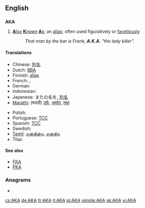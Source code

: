 {{also|A.K.A.|aka|åka|a/k/a}}
==English==

==={{initialism}}===
'''AKA'''

# [[also|'''A'''lso]] [[known|'''K'''nown]] [[as|'''A'''s]]; an [[alias]]; often used figuratively or [[facetious]]ly
#: ''That man by the bar is Frank, '''A.K.A.''' "the lady killer".''

====Translations====
{{trans-top|Also Known As; an alias}}
<!--Add ABBREVIATIONS here where these exist, rather than full forms-->
* Chinese: [[別名]]
* Dutch: [[BBA]] <!--[[beter bekend als]], [[alias]] -->
* Finnish: [[alias]] <!-- no corresponding abbreviation -->
* French: {{t|fr|alias}}, {{t|fr|autrement dit}}
* German: {{t+|de|alias}}
* Indonesian: {{t|id|juga dikenal sebagai|xs=Indonesian}}
* Japanese: またの名を, [[別名]]
* [[Marathi]]: (मराठी) [[उर्फ]], [[अर्थात]], [[तथा]]
{{trans-mid}}
* Polish: {{t|pl|także znany jako|m}}
* Portuguese: [[TCC]] <!-- [[Também Conhecido Como]], [[alias]] -->
* Spanish: [[TCC]] <!-- [[también conocido como]], [[alias]] -->
* Swedish: {{t|sv|ÄKS}} <!-- {{t|sv|även känd som}}, {{t|sv|alias}} -->
* [[Tamil]]: [[என்கின்ற]], [[என்கிற]]
* Thai: {{t|th|หรือที่รู้จักในชื่อ}}
{{trans-bottom}}

====See also====
* [[FKA]]
* [[PKA]]

===Anagrams===
* {{alphagram|[[aak#English|aak]]}}

[[cs:AKA]]
[[de:AKA]]
[[fr:AKA]]
[[it:AKA]]
[[pl:AKA]]
[[simple:AKA]]
[[sk:AKA]]
[[vi:AKA]]